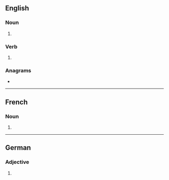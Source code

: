 {{also|inversés}}
==English==

===Noun===
{{head|en|noun plural form}}

# {{plural of|inverse|lang=en}}

===Verb===
{{head|en|verb form}}

# {{en-third-person singular of|inverse}}

===Anagrams===
* {{anagrams|en|a=eeinrssv|inserves|versines}}

----

==French==

===Noun===
{{head|fr|noun plural form|g=m}}

# {{plural of|inverse|lang=fr}}

----

==German==

===Adjective===
{{head|de|adjective form}}

# {{inflection of|de|invers||str//mix|nom//acc|n|s}}